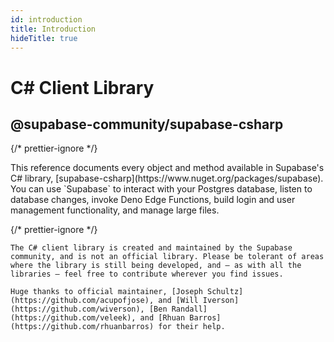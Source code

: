 ```yaml
---
id: introduction
title: Introduction
hideTitle: true
---
```


<div className="flex items-start gap-6 not-prose" id="introduction">
  <IconMenuCsharp width={35} height={35} />
  <div className="flex flex-col gap-2">
    <h1 className="text-3xl text-foreground m-0">C# Client Library</h1>
    <h2 className="text-base font-mono text-foreground-light">
      @supabase-community/supabase-csharp
    </h2>
  </div>
</div>

{/* prettier-ignore */}
<div className="max-w-xl">
  This reference documents every object and method available in Supabase's C# library, [supabase-csharp](https://www.nuget.org/packages/supabase). You can use `Supabase` to interact with your Postgres database, listen to database changes, invoke Deno Edge Functions, build login and user management functionality, and manage large files.
</div>

{/* prettier-ignore */}
<div className="max-w-xl bg-slate-300 px-4 py-2 rounded-md">

    The C# client library is created and maintained by the Supabase community, and is not an official library. Please be tolerant of areas where the library is still being developed, and — as with all the libraries — feel free to contribute wherever you find issues.

    Huge thanks to official maintainer, [Joseph Schultz](https://github.com/acupofjose), and [Will Iverson](https://github.com/wiverson), [Ben Randall](https://github.com/veleek), and [Rhuan Barros](https://github.com/rhuanbarros) for their help.

</div>
